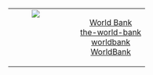 # {.center .center-x}

<table width = "100%">
<tbody>
  <tr>
    <td style = "vertical-align: baseline; text-align: center;" width = "40%">
      <img src = "https://github.com/worldbank.png" class = "picture" style="vertical-align: baseline" />
    </td>
    <td style = "vertical-align: middle; text-align: center;" width = "60%">
      <ul style = "list-style:none;">
        <li><a href = "https://www.worldbank.org" target = "_blank"><i class = "fas fa-home"></i>World Bank</a></li>
        <li><a href = "https://www.linkedin.com/company/the-world-bank" target = "_blank"><i class = "fab fa-linkedin"></i>the-world-bank</a></li>
        <li><a href = "https://github.com/worldbank/" target = "_blank"><i class = "fab fa-github"></i>worldbank</a></li>
        <li><a href = "https://twitter.com/WorldBank" target = "_blank"><i class = "fab fa-twitter"></i>WorldBank</a></li>
      </ul>
    </td>
  </tr>
</tbody>
</table>

